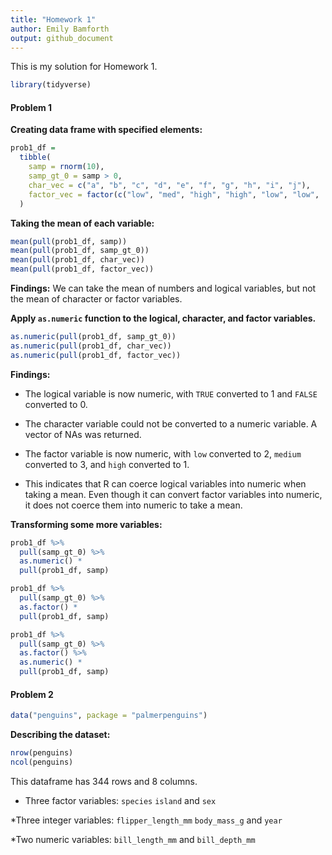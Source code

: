 ```yaml
---
title: "Homework 1"
author: Emily Bamforth
output: github_document
---
```


This is my solution for Homework 1.

```r
library(tidyverse)
```

#### Problem 1

**Creating data frame with specified elements:**

```r
prob1_df =
  tibble(
    samp = rnorm(10),
    samp_gt_0 = samp > 0,
    char_vec = c("a", "b", "c", "d", "e", "f", "g", "h", "i", "j"),
    factor_vec = factor(c("low", "med", "high", "high", "low", "low",         "med", "high", "med", "med"))
  )
```

**Taking the mean of each variable:**

```r
mean(pull(prob1_df, samp))
mean(pull(prob1_df, samp_gt_0))
mean(pull(prob1_df, char_vec))
mean(pull(prob1_df, factor_vec))
```

**Findings:** We can take the mean of numbers and logical variables, but not the mean of character or factor variables.

**Apply `as.numeric` function to the logical, character, and factor variables.**

```r
as.numeric(pull(prob1_df, samp_gt_0))
as.numeric(pull(prob1_df, char_vec))
as.numeric(pull(prob1_df, factor_vec))
```

**Findings:**

* The logical variable is now numeric, with `TRUE` converted to 1 and `FALSE` converted to 0.

* The character variable could not be converted to a numeric variable. A vector of NAs was returned.

* The factor variable is now numeric, with `low` converted to 2, `medium` converted to 3, and `high` converted to 1.

* This indicates that R can coerce logical variables into numeric when taking a mean. Even though it can convert factor variables into numeric, it does not coerce them into numeric to take a mean.

**Transforming some more variables:**

```r

prob1_df %>% 
  pull(samp_gt_0) %>% 
  as.numeric() *
  pull(prob1_df, samp)

prob1_df %>% 
  pull(samp_gt_0) %>% 
  as.factor() *
  pull(prob1_df, samp)

prob1_df %>%
  pull(samp_gt_0) %>%
  as.factor() %>% 
  as.numeric() * 
  pull(prob1_df, samp)

```

#### Problem 2

```r
data("penguins", package = "palmerpenguins")
```

**Describing the dataset:**

```r
nrow(penguins)
ncol(penguins)
```

This dataframe has 344 rows and 8 columns.

* Three factor variables:
`species` `island` and `sex`

*Three integer variables:
`flipper_length_mm` `body_mass_g` and `year`

*Two numeric variables:
`bill_length_mm` and `bill_depth_mm`








